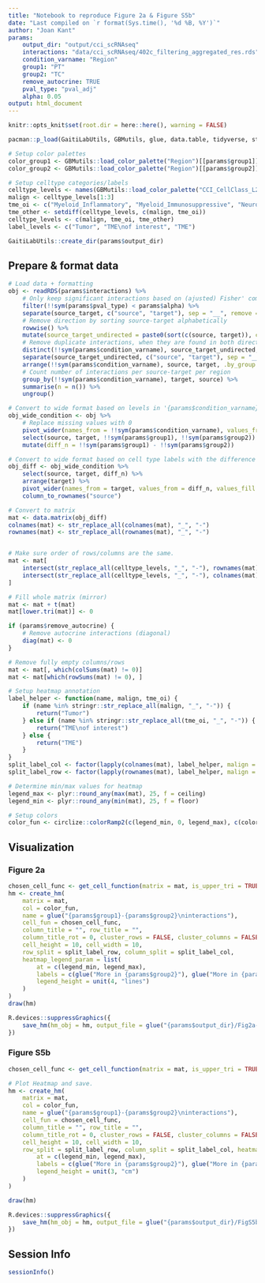 ```yaml
---
title: "Notebook to reproduce Figure 2a & Figure S5b"
date: "Last compiled on `r format(Sys.time(), '%d %B, %Y')`"
author: "Joan Kant"
params:
    output_dir: "output/cci_scRNAseq"
    interactions: "data/cci_scRNAseq/402c_filtering_aggregated_res.rds"
    condition_varname: "Region"
    group1: "PT"
    group2: "TC"
    remove_autocrine: TRUE
    pval_type: "pval_adj"
    alpha: 0.05
output: html_document
---
```


```r
knitr::opts_knit$set(root.dir = here::here(), warning = FALSE)
```
```r
pacman::p_load(GaitiLabUtils, GBMutils, glue, data.table, tidyverse, stringr, ComplexHeatmap)

# Setup color palettes
color_group1 <- GBMutils::load_color_palette("Region")[[params$group1]]
color_group2 <- GBMutils::load_color_palette("Region")[[params$group2]]

# Setup celltype categories/labels
celltype_levels <- names(GBMutils::load_color_palette("CCI_CellClass_L2_2"))
malign <- celltype_levels[1:3]
tme_oi <- c("Myeloid_Inflammatory", "Myeloid_Immunosuppressive", "Neuron")
tme_other <- setdiff(celltype_levels, c(malign, tme_oi))
celltype_levels <- c(malign, tme_oi, tme_other)
label_levels <- c("Tumor", "TME\nof interest", "TME")

GaitiLabUtils::create_dir(params$output_dir)
```

## Prepare & format data
```r
# Load data + formatting
obj <- readRDS(params$interactions) %>%
    # Only keep significant interactions based on (ajusted) Fisher' combined p-value
    filter(!!sym(params$pval_type) < params$alpha) %>%
    separate(source_target, c("source", "target"), sep = "__", remove = FALSE) %>%
    # Remove direction by sorting source-target alphabetically
    rowwise() %>%
    mutate(source_target_undirected = paste0(sort(c(source, target)), collapse = "__")) %>%
    # Remove duplicate interactions, when they are found in both directions only keep 1
    distinct(!!sym(params$condition_varname), source_target_undirected, complex_interaction, .keep_all = FALSE) %>%
    separate(source_target_undirected, c("source", "target"), sep = "__") %>%
    arrange(!!sym(params$condition_varname), source, target, .by_group = TRUE) %>%
    # Count number of interactions per source-target per region
    group_by(!!sym(params$condition_varname), target, source) %>%
    summarise(n = n()) %>%
    ungroup()

# Convert to wide format based on levels in '{params$condition_varname}'
obj_wide_condition <- obj %>%
    # Replace missing values with 0
    pivot_wider(names_from = !!sym(params$condition_varname), values_from = n, values_fill = 0) %>%
    select(source, target, !!sym(params$group1), !!sym(params$group2)) %>%
    mutate(diff_n = !!sym(params$group1) - !!sym(params$group2))

# Convert to wide format based on cell type labels with the difference in interactions as values
obj_diff <- obj_wide_condition %>%
    select(source, target, diff_n) %>%
    arrange(target) %>%
    pivot_wider(names_from = target, values_from = diff_n, values_fill = 0) %>%
    column_to_rownames("source")

# Convert to matrix
mat <- data.matrix(obj_diff)
colnames(mat) <- str_replace_all(colnames(mat), "_", "-")
rownames(mat) <- str_replace_all(rownames(mat), "_", "-")


# Make sure order of rows/columns are the same.
mat <- mat[
    intersect(str_replace_all(celltype_levels, "_", "-"), rownames(mat)),
    intersect(str_replace_all(celltype_levels, "_", "-"), colnames(mat))
]

# Fill whole matrix (mirror)
mat <- mat + t(mat)
mat[lower.tri(mat)] <- 0

if (params$remove_autocrine) {
    # Remove autocrine interactions (diagonal)
    diag(mat) <- 0
}

# Remove fully empty columns/rows
mat <- mat[, which(colSums(mat) != 0)]
mat <- mat[which(rowSums(mat) != 0), ]

# Setup heatmap annotation
label_helper <- function(name, malign, tme_oi) {
    if (name %in% stringr::str_replace_all(malign, "_", "-")) {
        return("Tumor")
    } else if (name %in% stringr::str_replace_all(tme_oi, "_", "-")) {
        return("TME\nof interest")
    } else {
        return("TME")
    }
}
split_label_col <- factor(lapply(colnames(mat), label_helper, malign = malign, tme_oi = tme_oi) %>% unlist(), levels = label_levels)
split_label_row <- factor(lapply(rownames(mat), label_helper, malign = malign, tme_oi = tme_oi) %>% unlist(), levels = label_levels)

# Determine min/max values for heatmap
legend_max <- plyr::round_any(max(mat), 25, f = ceiling)
legend_min <- plyr::round_any(min(mat), 25, f = floor)

# Setup colors
color_fun <- circlize::colorRamp2(c(legend_min, 0, legend_max), c(color_group2, "white", color_group1))
```

## Visualization

### Figure 2a
```r
chosen_cell_func <- get_cell_function(matrix = mat, is_upper_tri = TRUE, add_annot = FALSE)
hm <- create_hm(
    matrix = mat,
    col = color_fun,
    name = glue("{params$group1}-{params$group2}\ninteractions"),
    cell_fun = chosen_cell_func,
    column_title = "", row_title = "",
    column_title_rot = 0, cluster_rows = FALSE, cluster_columns = FALSE,
    cell_height = 10, cell_width = 10,
    row_split = split_label_row, column_split = split_label_col,
    heatmap_legend_param = list(
        at = c(legend_min, legend_max),
        labels = c(glue("More in {params$group2}"), glue("More in {params$group1}")),
        legend_height = unit(4, "lines")
    )
)
draw(hm)

R.devices::suppressGraphics({
    save_hm(hm_obj = hm, output_file = glue("{params$output_dir}/Fig2a-heatmap__diff_undirected.pdf"))
})
```

### Figure S5b
```r
chosen_cell_func <- get_cell_function(matrix = mat, is_upper_tri = TRUE, add_annot = TRUE)

# Plot Heatmap and save.
hm <- create_hm(
    matrix = mat,
    col = color_fun,
    name = glue("{params$group1}-{params$group2}\ninteractions"),
    cell_fun = chosen_cell_func,
    column_title = "", row_title = "",
    column_title_rot = 0, cluster_rows = FALSE, cluster_columns = FALSE,
    cell_height = 10, cell_width = 10,
    row_split = split_label_row, column_split = split_label_col, heatmap_legend_param = list(
        at = c(legend_min, legend_max),
        labels = c(glue("More in {params$group2}"), glue("More in {params$group1}")),
        legend_height = unit(3, "cm")
    )
)

draw(hm)

R.devices::suppressGraphics({
    save_hm(hm_obj = hm, output_file = glue("{params$output_dir}/FigS5b-heatmap__diff_undirected_w_annot.pdf"))
})
```

## Session Info
```r
sessionInfo()
```
